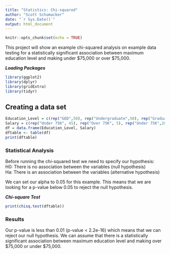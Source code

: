 ```yaml
---
title: "Statistics: Chi-squared"
author: "Scott Schumacker"
date: "`r Sys.Date()`"
output: html_document
---
```


```r
knitr::opts_chunk$set(echo = TRUE)
```

This project will show an example chi-squared analysis on example data testing for a statistically significant association between maximum education level and making under $75,000 or over $75,000.

***Loading Packages***
```r
library(ggplot2)
library(dplyr)
library(gridExtra)
library(tidyr)
```

## Creating a data set
```r
Education_Level = c(rep("GED",50), rep("Undergraduate",50), rep("Graduate",50))
Salary = c(rep("Under 75K", 45), rep("Over 75K", 5), rep("Under 75K",20), rep("Over 75K",30), rep("Under 75K", 2), rep("Over 75K",48))
df = data.frame(Education_Level, Salary)
dftable <- table(df)
print(dftable)
```

### Statistical Analysis

Before running the chi-squared test we need to specify our hypothesis: <br>
H0: There is no association between the variables (null hypothesis) <br>
Ha: There is an association between the variables (alternative hypothesis)

We can set our alpha to 0.05 for this example. This means that we are looking for a p-value below 0.05 to reject the null hypothesis.

***Chi-square Test***
```r
print(chisq.test(dftable))
```
### Results

Our p-value is less than 0.01 (p-value < 2.2e-16) which means that we can reject our null hypothesis. We can assume that there is a statistically significant association between maximum education level and making over $75,000 or under $75,000.